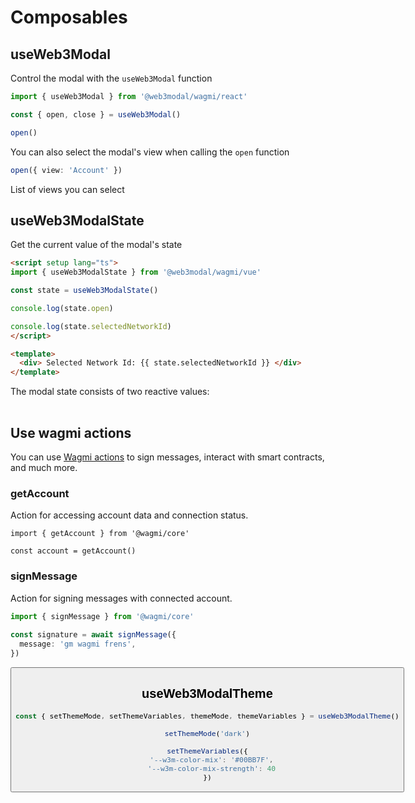 
# Composables

## useWeb3Modal

Control the modal with the `useWeb3Modal` function
```ts
import { useWeb3Modal } from '@web3modal/wagmi/react'

const { open, close } = useWeb3Modal()

open()
```


You can also select the modal's view when calling the `open` function

```ts
open({ view: 'Account' })
```

List of views you can select

<Table
  headers={['Variable', 'Description']}
  data={[
    {
      variable: { code: 'Connect' },
      description: 'Principal view of the modal - default view when disconnected',
    },
    {
      variable: { code: 'Account' },
      description: 'User profile - default view when connected',
    },
    {
      variable: { code: 'All wallets' },
      description: 'Shows the list of all available wallets',
    },
    {
      variable: { code: 'Network' },
      description: 'List of available networks - you can select and target a specific network before connecting',
    },
    {
      variable: { code: 'WhatIsANetwork' },
      description: '"What is a network" onboarding view',
    },
    {
      variable: { code: 'WhatIsAWallet' },
      description: '"What is a wallet" onboarding view',
    }
  ]}
/>

## useWeb3ModalState

Get the current value of the modal's state

```html
<script setup lang="ts">
import { useWeb3ModalState } from '@web3modal/wagmi/vue'

const state = useWeb3ModalState()

console.log(state.open)

console.log(state.selectedNetworkId)
</script>

<template>
  <div> Selected Network Id: {{ state.selectedNetworkId }} </div>
</template>
```

The modal state consists of two reactive values:

<Table
  headers={['Value', 'Description', 'Type']}
  data={[
    {
      variable: { code: 'open' },
      description: 'Open state will be true when the modal is open and false when closed.',
      type: { code: 'boolean' }
    },
    {
      variable: { code: 'selectedNetworkId' },
      description: 'The current chain id selected by the user',
      type: { code: 'number' }
    }
  ]}
/>

## Use wagmi actions

You can use [Wagmi actions](https://wagmi.sh/core/actions/getAccount) to sign messages, interact with smart contracts, and much more.

### getAccount

Action for accessing account data and connection status.

```tsx
import { getAccount } from '@wagmi/core'
 
const account = getAccount()
```

### signMessage

Action for signing messages with connected account.

```ts
import { signMessage } from '@wagmi/core'
 
const signature = await signMessage({
  message: 'gm wagmi frens',
})
```

<Button name="Learn More" url="https://wagmi.sh/core/actions/readContract" />

## useWeb3ModalTheme

```ts
const { setThemeMode, setThemeVariables, themeMode, themeVariables } = useWeb3ModalTheme()

setThemeMode('dark')

setThemeVariables({
  '--w3m-color-mix': '#00BB7F',
  '--w3m-color-mix-strength': 40
})
```

